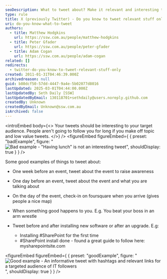 ```yaml
---
seoDescription: What to tweet about? Make it relevant and interesting to your target audience! Don't waste followers' time with off-topic or low-value tweets. Focus on sharing valuable insights, updates, or engaging stories that resonate with them.
type: rule
title: X (previously Twitter) - Do you know to tweet relevant stuff only?
uri: do-you-know-what-to-tweet
authors:
  - title: Matthew Hodgkins
    url: https://ssw.com.au/people/matthew-hodgkins
  - title: Peter Gfader
    url: https://ssw.com.au/people/peter-gfader
  - title: Adam Cogan
    url: https://ssw.com.au/people/adam-cogan
related: []
redirects:
  - twitter-do-you-know-to-tweet-relevant-stuff-only
created: 2011-01-31T04:46:39.000Z
archivedreason: null
guid: b80dcf50-57dd-4447-9a4e-5b02077d8016
lastUpdated: 2025-03-01T04:44:00.000Z
lastUpdatedBy: Seth Daily [SSW]
lastUpdatedByEmail: 130118701+sethdaily@users.noreply.github.com
createdBy: Unknown
createdByEmail: Unknown@ssw.com.au
isArchived: false
---
```


<introEmbed
  body={<>
Your tweets should be interesting to your target audience. People aren't going to follow you for long if you make off topic and low value tweets.
  </>}
/>
<figureEmbed figureEmbed={ {
  preset: "badExample",
  figure: "![Bad example - \"Having lunch\" is not an interesting tweet](/uploads/rules/do-you-know-what-to-tweet/bad-twitter.png)",
  shouldDisplay: true
} } />


Some good examples of things to tweet about:

* One week before an event, tweet about the event to raise awareness
* One day before an event, tweet about the event and what you are talking about
* On the day of the event, check-in on foursquare when you arrive (gives people a nice map)
* When something good happens to you. E.g. You beat your boss in an arm wrestle
* Tweet before and after installing new software or after an upgrade. E.g:

  * Installing #SharePoint for the first time
  * \#SharePoint install done - found a great guide to follow here: mysharepointsite.com

<figureEmbed figureEmbed={ {
  preset: "goodExample",
  figure: "![Good example - An informative tweet with hashtags and relevant links for a targeted audience of IT followers](/uploads/rules/do-you-know-what-to-tweet/good-twitter.png)",
  shouldDisplay: true
} } />
